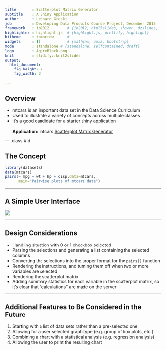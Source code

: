 ```yaml
---
title       : Scatterplot Matrix Generator
subtitle    : A Shiny Application
author      : Leonard Greski
job         : Developing Data Products Course Project, December 2015 
framework   : io2012        # {io2012, html5slides, shower, dzslides, ...}
highlighter : highlight.js  # {highlight.js, prettify, highlight}
hitheme     : tomorrow      # 
widgets     : []            # {mathjax, quiz, bootstrap}
mode        : standalone # {standalone, selfcontained, draft}
logo        : AgereBlack.png
knit        : slidify::knit2slides
output: 
  html_document: 
    fig_height: 2
    fig_width: 2
    
--- 
```

<style>.title-slide{background-color: white; </style>

## Overview

- mtcars is an important data set in the Data Science Curriculum
- Used to illustrate a variety of concepts across multiple classes
- It's a good candidate for a starter shiny application
<br><br>
<b>Application:</b> mtcars [Scatterplot Matrix Generator](https://lgreski.shinyapps.io/mtcars_Scatterplot_Matrix_Generator)

--- .class #id

## The Concept

```r
library(datasets)
data(mtcars)
pairs(~ mpg + wt + hp + disp,data=mtcars,
      main="Pairwise plots of mtcars data")
```


--- 

## A Simple User Interface

![](./assets/fig/ui.png)

--- 

## Design Considerations

- Handling situation with 0 or 1 checkbox selected
- Parsing the selections and generating a list containing the selected columns
- Converting the selections into the proper format for the `pairs()` function
- Rendering the instructions, and turning them off when two or more variables are selected
- Rendering the scatterplot matrix
- Adding summary statistics for each variable in the scatterplot matrix, so it's clear that "calculations" are made on the server

--- 

## Additional Features to Be Considered in the Future

1. Starting with a list of data sets rather than a pre-selected one
2. Allowing for a user selected graph type (e.g. group of box plots, etc.)
3. Combining a chart with a statistical analysis (e.g. regression analysis)
4. Allowing the user to print the resulting chart 

## 








